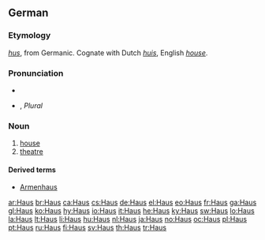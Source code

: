 {{also|haus}}
==German==

===Etymology===
{{etyl|goh|de}} ''[[hus]]'', from Germanic.  Cognate with Dutch ''[[huis]]'', English ''[[house]]''.

===Pronunciation===
* {{audio|De-Haus.OGG|audio}}
* {{IPA|/haʊ̯s/|lang=de}}, ''Plural'' {{IPA|/ˈhɔɪ̯zɐ/|lang=de}}

===Noun===
{{de-noun|g=n|genitive=Hauses|plural=Häuser}}

# [[house]]
# [[theatre]]

====Derived terms====
*[[Armenhaus]]

[[ar:Haus]]
[[br:Haus]]
[[ca:Haus]]
[[cs:Haus]]
[[de:Haus]]
[[el:Haus]]
[[eo:Haus]]
[[fr:Haus]]
[[ga:Haus]]
[[gl:Haus]]
[[ko:Haus]]
[[hy:Haus]]
[[io:Haus]]
[[it:Haus]]
[[he:Haus]]
[[ky:Haus]]
[[sw:Haus]]
[[lo:Haus]]
[[la:Haus]]
[[lt:Haus]]
[[li:Haus]]
[[hu:Haus]]
[[nl:Haus]]
[[ja:Haus]]
[[no:Haus]]
[[oc:Haus]]
[[pl:Haus]]
[[pt:Haus]]
[[ru:Haus]]
[[fi:Haus]]
[[sv:Haus]]
[[th:Haus]]
[[tr:Haus]]